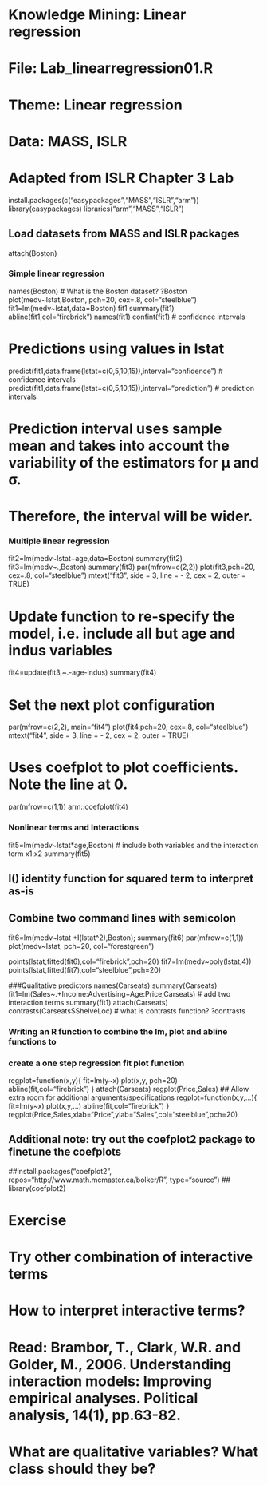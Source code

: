 # Knowledge Mining: Linear regression
# File: Lab_linearregression01.R
# Theme: Linear regression
# Data: MASS, ISLR
# Adapted from ISLR Chapter 3 Lab

install.packages(c("easypackages","MASS","ISLR","arm"))
library(easypackages)
libraries("arm","MASS","ISLR")

## Load datasets from MASS and ISLR packages
attach(Boston)

### Simple linear regression
names(Boston)
# What is the Boston dataset?
?Boston
plot(medv~lstat,Boston, pch=20, cex=.8, col="steelblue")
fit1=lm(medv~lstat,data=Boston)
fit1
summary(fit1)
abline(fit1,col="firebrick")
names(fit1)
confint(fit1) # confidence intervals

# Predictions using values in lstat
predict(fit1,data.frame(lstat=c(0,5,10,15)),interval="confidence") # confidence intervals
predict(fit1,data.frame(lstat=c(0,5,10,15)),interval="prediction") # prediction intervals

# Prediction interval uses sample mean and takes into account the variability of the estimators for μ and σ.
# Therefore, the interval will be wider.

### Multiple linear regression
fit2=lm(medv~lstat+age,data=Boston)
summary(fit2)
fit3=lm(medv~.,Boston)
summary(fit3)
par(mfrow=c(2,2))
plot(fit3,pch=20, cex=.8, col="steelblue")
mtext("fit3", side = 3, line = - 2, cex = 2, outer = TRUE)

# Update function to re-specify the model, i.e. include all but age and indus variables
fit4=update(fit3,~.-age-indus)
summary(fit4)

# Set the next plot configuration
par(mfrow=c(2,2), main="fit4")
plot(fit4,pch=20, cex=.8, col="steelblue")
mtext("fit4", side = 3, line = - 2, cex = 2, outer = TRUE)

# Uses coefplot to plot coefficients.  Note the line at 0.
par(mfrow=c(1,1))
arm::coefplot(fit4)

### Nonlinear terms and Interactions
fit5=lm(medv~lstat*age,Boston) # include both variables and the interaction term x1:x2
summary(fit5)

## I() identity function for squared term to interpret as-is
## Combine two command lines with semicolon
fit6=lm(medv~lstat +I(lstat^2),Boston); summary(fit6)
par(mfrow=c(1,1))
plot(medv~lstat, pch=20, col="forestgreen")

points(lstat,fitted(fit6),col="firebrick",pch=20)
fit7=lm(medv~poly(lstat,4))
points(lstat,fitted(fit7),col="steelblue",pch=20)

###Qualitative predictors
names(Carseats)
summary(Carseats)
fit1=lm(Sales~.+Income:Advertising+Age:Price,Carseats) # add two interaction terms
summary(fit1)
attach(Carseats)
contrasts(Carseats$ShelveLoc) # what is contrasts function?
?contrasts

### Writing an R function to combine the lm, plot and abline functions to 
### create a one step regression fit plot function
regplot=function(x,y){
  fit=lm(y~x)
  plot(x,y, pch=20)
  abline(fit,col="firebrick")
}
attach(Carseats)
regplot(Price,Sales)
## Allow extra room for additional arguments/specifications
regplot=function(x,y,...){
  fit=lm(y~x)
  plot(x,y,...)
  abline(fit,col="firebrick")
}
regplot(Price,Sales,xlab="Price",ylab="Sales",col="steelblue",pch=20)

## Additional note: try out the coefplot2 package to finetune the coefplots
##install.packages("coefplot2", repos="http://www.math.mcmaster.ca/bolker/R", type="source")
## library(coefplot2)

# Exercise 
# Try other combination of interactive terms
# How to interpret interactive terms?
# Read: Brambor, T., Clark, W.R. and Golder, M., 2006. Understanding interaction models: Improving empirical analyses. Political analysis, 14(1), pp.63-82.
# What are qualitative variables?  What class should they be? 




